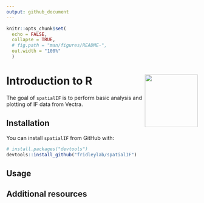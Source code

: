 ```yaml
---
output: github_document
---
```


```r
knitr::opts_chunk$set(
  echo = FALSE,
  collapse = TRUE,
  # fig.path = "man/figures/README-",
  out.width = "100%"
  )
```

# Introduction to R <img src="man/hex_sticker/hex.png" align="right" height="139" />

The goal of `spatialIF` is to perform basic analysis and plotting of IF data from Vectra.

## Installation

You can install `spatialIF` from GitHub with: 

```r
# install.packages("devtools")
devtools::install_github("fridleylab/spatialIF")
```

<!--- add CRAN once up and running --->

## Usage 

## Additional resources 